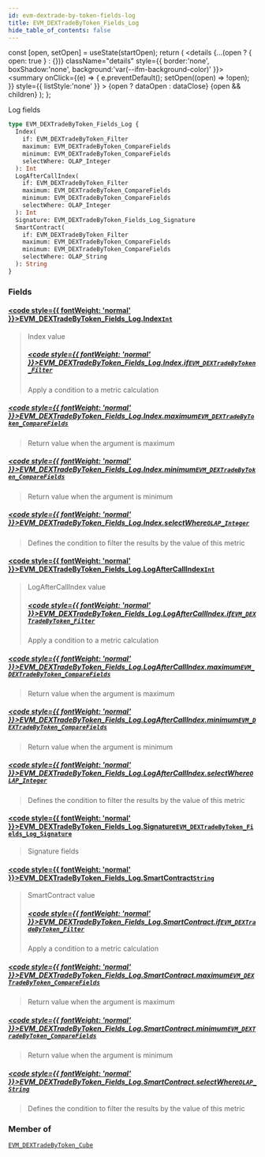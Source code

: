 ```yaml
---
id: evm-dextrade-by-token-fields-log
title: EVM_DEXTradeByToken_Fields_Log
hide_table_of_contents: false
---
```







  const [open, setOpen] = useState(startOpen);
  return (
    <details {...(open ? { open: true } : {})} className="details" style={{ border:'none', boxShadow:'none', background:'var(--ifm-background-color)' }}>
      <summary
        onClick={(e) => {
          e.preventDefault();
          setOpen((open) => !open);
        }}
        style={{ listStyle:'none' }}
      >
      {open ? dataOpen : dataClose}
      </summary>
      {open && children}
    </details>
  );
};




Log fields


```graphql
type EVM_DEXTradeByToken_Fields_Log {
  Index(
    if: EVM_DEXTradeByToken_Filter
    maximum: EVM_DEXTradeByToken_CompareFields
    minimum: EVM_DEXTradeByToken_CompareFields
    selectWhere: OLAP_Integer
  ): Int
  LogAfterCallIndex(
    if: EVM_DEXTradeByToken_Filter
    maximum: EVM_DEXTradeByToken_CompareFields
    minimum: EVM_DEXTradeByToken_CompareFields
    selectWhere: OLAP_Integer
  ): Int
  Signature: EVM_DEXTradeByToken_Fields_Log_Signature
  SmartContract(
    if: EVM_DEXTradeByToken_Filter
    maximum: EVM_DEXTradeByToken_CompareFields
    minimum: EVM_DEXTradeByToken_CompareFields
    selectWhere: OLAP_String
  ): String
}
```




### Fields

#### [<code style={{ fontWeight: 'normal' }}>EVM_DEXTradeByToken_Fields_Log.<b>Index</b></code>](#)<Bullet />[`Int`](/docs/graphql-reference/scalars/int) <Badge class="secondary" text="scalar"/>
> Index value
> ##### [<code style={{ fontWeight: 'normal' }}>EVM_DEXTradeByToken_Fields_Log.Index.<b>if</b></code>](#)<Bullet />[`EVM_DEXTradeByToken_Filter`](/docs/graphql-reference/inputs/evm-dextrade-by-token-filter) <Badge class="secondary" text="input"/>
> Apply a condition to a metric calculation
> 

##### [<code style={{ fontWeight: 'normal' }}>EVM_DEXTradeByToken_Fields_Log.Index.<b>maximum</b></code>](#)<Bullet />[`EVM_DEXTradeByToken_CompareFields`](/docs/graphql-reference/enums/evm-dextrade-by-token-compare-fields) <Badge class="secondary" text="enum"/>
> Return value when the argument is maximum
> 

##### [<code style={{ fontWeight: 'normal' }}>EVM_DEXTradeByToken_Fields_Log.Index.<b>minimum</b></code>](#)<Bullet />[`EVM_DEXTradeByToken_CompareFields`](/docs/graphql-reference/enums/evm-dextrade-by-token-compare-fields) <Badge class="secondary" text="enum"/>
> Return value when the argument is minimum
> 

##### [<code style={{ fontWeight: 'normal' }}>EVM_DEXTradeByToken_Fields_Log.Index.<b>selectWhere</b></code>](#)<Bullet />[`OLAP_Integer`](/docs/graphql-reference/inputs/olap-integer) <Badge class="secondary" text="input"/>
> Defines the condition to filter the results by the value of this metric
> 

#### [<code style={{ fontWeight: 'normal' }}>EVM_DEXTradeByToken_Fields_Log.<b>LogAfterCallIndex</b></code>](#)<Bullet />[`Int`](/docs/graphql-reference/scalars/int) <Badge class="secondary" text="scalar"/>
> LogAfterCallIndex value
> ##### [<code style={{ fontWeight: 'normal' }}>EVM_DEXTradeByToken_Fields_Log.LogAfterCallIndex.<b>if</b></code>](#)<Bullet />[`EVM_DEXTradeByToken_Filter`](/docs/graphql-reference/inputs/evm-dextrade-by-token-filter) <Badge class="secondary" text="input"/>
> Apply a condition to a metric calculation
> 

##### [<code style={{ fontWeight: 'normal' }}>EVM_DEXTradeByToken_Fields_Log.LogAfterCallIndex.<b>maximum</b></code>](#)<Bullet />[`EVM_DEXTradeByToken_CompareFields`](/docs/graphql-reference/enums/evm-dextrade-by-token-compare-fields) <Badge class="secondary" text="enum"/>
> Return value when the argument is maximum
> 

##### [<code style={{ fontWeight: 'normal' }}>EVM_DEXTradeByToken_Fields_Log.LogAfterCallIndex.<b>minimum</b></code>](#)<Bullet />[`EVM_DEXTradeByToken_CompareFields`](/docs/graphql-reference/enums/evm-dextrade-by-token-compare-fields) <Badge class="secondary" text="enum"/>
> Return value when the argument is minimum
> 

##### [<code style={{ fontWeight: 'normal' }}>EVM_DEXTradeByToken_Fields_Log.LogAfterCallIndex.<b>selectWhere</b></code>](#)<Bullet />[`OLAP_Integer`](/docs/graphql-reference/inputs/olap-integer) <Badge class="secondary" text="input"/>
> Defines the condition to filter the results by the value of this metric
> 

#### [<code style={{ fontWeight: 'normal' }}>EVM_DEXTradeByToken_Fields_Log.<b>Signature</b></code>](#)<Bullet />[`EVM_DEXTradeByToken_Fields_Log_Signature`](/docs/graphql-reference/objects/evm-dextrade-by-token-fields-log-signature) <Badge class="secondary" text="object"/>
> Signature fields
> 

#### [<code style={{ fontWeight: 'normal' }}>EVM_DEXTradeByToken_Fields_Log.<b>SmartContract</b></code>](#)<Bullet />[`String`](/docs/graphql-reference/scalars/string) <Badge class="secondary" text="scalar"/>
> SmartContract value
> ##### [<code style={{ fontWeight: 'normal' }}>EVM_DEXTradeByToken_Fields_Log.SmartContract.<b>if</b></code>](#)<Bullet />[`EVM_DEXTradeByToken_Filter`](/docs/graphql-reference/inputs/evm-dextrade-by-token-filter) <Badge class="secondary" text="input"/>
> Apply a condition to a metric calculation
> 

##### [<code style={{ fontWeight: 'normal' }}>EVM_DEXTradeByToken_Fields_Log.SmartContract.<b>maximum</b></code>](#)<Bullet />[`EVM_DEXTradeByToken_CompareFields`](/docs/graphql-reference/enums/evm-dextrade-by-token-compare-fields) <Badge class="secondary" text="enum"/>
> Return value when the argument is maximum
> 

##### [<code style={{ fontWeight: 'normal' }}>EVM_DEXTradeByToken_Fields_Log.SmartContract.<b>minimum</b></code>](#)<Bullet />[`EVM_DEXTradeByToken_CompareFields`](/docs/graphql-reference/enums/evm-dextrade-by-token-compare-fields) <Badge class="secondary" text="enum"/>
> Return value when the argument is minimum
> 

##### [<code style={{ fontWeight: 'normal' }}>EVM_DEXTradeByToken_Fields_Log.SmartContract.<b>selectWhere</b></code>](#)<Bullet />[`OLAP_String`](/docs/graphql-reference/inputs/olap-string) <Badge class="secondary" text="input"/>
> Defines the condition to filter the results by the value of this metric
> 



### Member of

[`EVM_DEXTradeByToken_Cube`](/docs/graphql-reference/objects/evm-dextrade-by-token-cube)  <Badge class="secondary" text="object"/>

